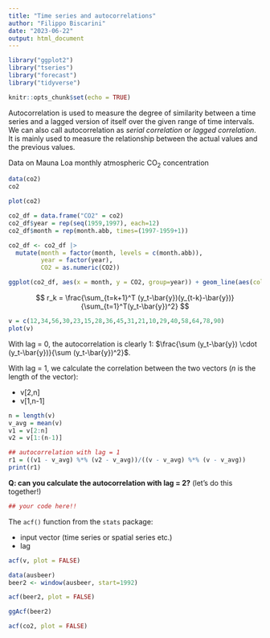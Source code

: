 ```yaml
---
title: "Time series and autocorrelations"
author: "Filippo Biscarini"
date: "2023-06-22"
output: html_document
---
```


```r

library("ggplot2")
library("tseries")
library("forecast")
library("tidyverse")

knitr::opts_chunk$set(echo = TRUE)
```

Autocorrelation is used to measure the degree of similarity between a time series and a lagged version of itself over the given range of time intervals. 
We can also call autocorrelation as *serial correlation* or *lagged correlation*. 
It is mainly used to measure the relationship between the actual values and the previous values.

Data on Mauna Loa monthly atmospheric $\text{CO}_2$ concentration

```r
data(co2)
co2
```

```r
plot(co2)
```


```r
co2_df = data.frame("CO2" = co2)
co2_df$year = rep(seq(1959,1997), each=12)
co2_df$month = rep(month.abb, times=(1997-1959+1))

co2_df <- co2_df |>
  mutate(month = factor(month, levels = c(month.abb)),
         year = factor(year),
         CO2 = as.numeric(CO2))
```

```r
ggplot(co2_df, aes(x = month, y = CO2, group=year)) + geom_line(aes(color=year))
```

$$
r_k = \frac{\sum_{t=k+1}^T (y_t-\bar{y})(y_{t-k}-\bar{y})}{\sum_{t=1}^T(y_t-\bar{y})^2}
$$

```r
v = c(12,34,56,30,23,15,28,36,45,31,21,10,29,40,58,64,78,90)
plot(v)
```


With lag = 0, the autocorrelation is clearly $1$: $\frac{\sum (y_t-\bar{y}) \cdot (y_t-\bar{y})}{\sum (y_t-\bar{y})^2}$.

With lag = $1$, we calculate the correlation between the two vectors ($n$ is the length of the vector):

- v[2,n]
- v[1,n-1]

```r
n = length(v)
v_avg = mean(v)
v1 = v[2:n]
v2 = v[1:(n-1)]

## autocorrelation with lag = 1
r1 = ((v1 - v_avg) %*% (v2 - v_avg))/((v - v_avg) %*% (v - v_avg))
print(r1)
```

**Q: can you calculate the autocorrelation with lag = 2?** (let's do this together!)

```r
## your code here!!
```



The `acf()` function from the `stats` package:

- input vector (time series or spatial series etc.)
- lag

```r
acf(v, plot = FALSE)
```

```r
data(ausbeer)
beer2 <- window(ausbeer, start=1992)
```

```r
acf(beer2, plot = FALSE)
```

```r
ggAcf(beer2)
```


```r
acf(co2, plot = FALSE)
```


